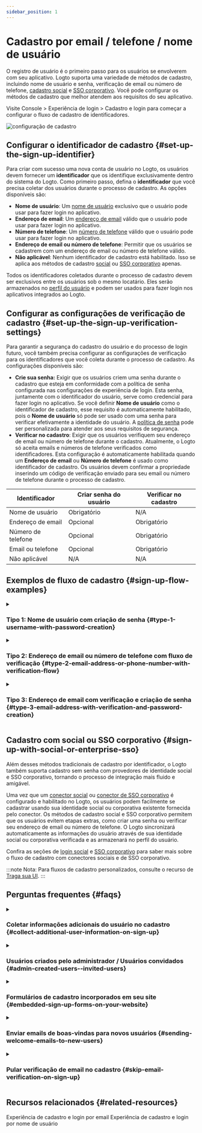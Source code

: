 ```yaml
---
sidebar_position: 1
---
```


# Cadastro por email / telefone / nome de usuário

O registro de usuário é o primeiro passo para os usuários se envolverem com seu aplicativo. Logto suporta uma variedade de métodos de cadastro, incluindo nome de usuário e senha, verificação de email ou número de telefone, [cadastro social](/end-user-flows/sign-up-and-sign-in/social-sign-in) e [SSO corporativo](/end-user-flows/enterprise-sso). Você pode configurar os métodos de cadastro que melhor atendem aos requisitos do seu aplicativo.

Visite <CloudLink to="/sign-in-experience/sign-up-and-sign-in">Console > Experiência de login > Cadastro e login</CloudLink> para começar a configurar o fluxo de cadastro de identificadores.

![configuração de cadastro](./assets/sign-in-experience-sign-up.png)

## Configurar o identificador de cadastro \{#set-up-the-sign-up-identifier}

Para criar com sucesso uma nova conta de usuário no Logto, os usuários devem fornecer um **identificador** que os identifique exclusivamente dentro do sistema do Logto. Como primeiro passo, defina o **identificador** que você precisa coletar dos usuários durante o processo de cadastro. As opções disponíveis são:

- **Nome de usuário**: Um [nome de usuário](/user-management/user-data#username) exclusivo que o usuário pode usar para fazer login no aplicativo.
- **Endereço de email**: Um [endereço de email](/user-management/user-data#primary_email) válido que o usuário pode usar para fazer login no aplicativo.
- **Número de telefone**: Um [número de telefone](/user-management/user-data#primary_phone) válido que o usuário pode usar para fazer login no aplicativo.
- **Endereço de email ou número de telefone**: Permitir que os usuários se cadastrem com um endereço de email ou número de telefone válido.
- **Não aplicável**: Nenhum identificador de cadastro está habilitado. Isso se aplica aos métodos de cadastro [social](/end-user-flows/sign-up-and-sign-in/social-sign-in) ou [SSO corporativo](/end-user-flows/enterprise-sso) apenas.

Todos os identificadores coletados durante o processo de cadastro devem ser exclusivos entre os usuários sob o mesmo locatário. Eles serão armazenados no [perfil do usuário](/user-management/user-data#user-profile) e podem ser usados para fazer login nos aplicativos integrados ao Logto.

## Configurar as configurações de verificação de cadastro \{#set-up-the-sign-up-verification-settings}

Para garantir a segurança do cadastro do usuário e do processo de login futuro, você também precisa configurar as configurações de verificação para os identificadores que você coleta durante o processo de cadastro. As configurações disponíveis são:

- **Crie sua senha:** Exigir que os usuários criem uma senha durante o cadastro que esteja em conformidade com a política de senha configurada nas configurações de experiência de login. Esta senha, juntamente com o identificador do usuário, serve como credencial para fazer login no aplicativo. Se você definir **Nome de usuário** como o identificador de cadastro, esse requisito é automaticamente habilitado, pois o **Nome de usuário** só pode ser usado com uma senha para verificar efetivamente a identidade do usuário. A [política de senha](/end-user-flows/sign-up-and-sign-in/reset-password#set-up-password-policy) pode ser personalizada para atender aos seus requisitos de segurança.
- **Verificar no cadastro**: Exigir que os usuários verifiquem seu endereço de email ou número de telefone durante o cadastro. Atualmente, o Logto só aceita emails e números de telefone verificados como identificadores. Esta configuração é automaticamente habilitada quando um **Endereço de email** ou **Número de telefone** é usado como identificador de cadastro. Os usuários devem confirmar a propriedade inserindo um código de verificação enviado para seu email ou número de telefone durante o processo de cadastro.

| Identificador      | Criar senha do usuário | Verificar no cadastro |
| ------------------ | ---------------------- | --------------------- |
| Nome de usuário    | Obrigatório            | N/A                   |
| Endereço de email  | Opcional               | Obrigatório           |
| Número de telefone | Opcional               | Obrigatório           |
| Email ou telefone  | Opcional               | Obrigatório           |
| Não aplicável      | N/A                    | N/A                   |

## Exemplos de fluxo de cadastro \{#sign-up-flow-examples}

<details>
  <summary>

### Tipo 1: Nome de usuário com criação de senha \{#type-1-username-with-password-creation}

</summary>

Selecione o **Nome de usuário** como o identificador de cadastro. Criar sua senha é forçado a ser habilitado.

![Cadastro com nome de usuário e senha](./assets/sign-up-username-password.png)

</details>

<details>
  <summary>

### Tipo 2: Endereço de email ou número de telefone com fluxo de verificação \{#type-2-email-address-or-phone-number-with-verification-flow}

</summary>

Selecione o **Endereço de email ou número de telefone** como o identificador de cadastro. **Verificar no cadastro** é forçado a ser habilitado.

![Cadastro com email ou telefone com verificação](./assets/sign-up-email-verification.png)

</details>

<details>
  <summary>

### Tipo 3: Endereço de email com verificação e criação de senha \{#type-3-email-address-with-verification-and-password-creation}

</summary>

Selecione o **Endereço de email** como o identificador de cadastro. **Verificar no cadastro** é forçado a ser habilitado. Habilite **Crie sua senha** para exigir que os usuários criem uma senha durante o cadastro. (O mesmo se aplica ao fluxo de cadastro com número de telefone)

![Cadastro com email, verificação e criação de senha](./assets/sign-up-email-password.png)

</details>

## Cadastro com social ou SSO corporativo \{#sign-up-with-social-or-enterprise-sso}

Além desses métodos tradicionais de cadastro por identificador, o Logto também suporta cadastro sem senha com provedores de identidade social e SSO corporativo, tornando o processo de integração mais fluido e amigável.

Uma vez que um [conector social](/connectors/social-connectors) ou [conector de SSO corporativo](/connectors/enterprise-connectors) é configurado e habilitado no Logto, os usuários podem facilmente se cadastrar usando sua identidade social ou corporativa existente fornecida pelo conector. Os métodos de cadastro social e SSO corporativo permitem que os usuários evitem etapas extras, como criar uma senha ou verificar seu endereço de email ou número de telefone. O Logto sincronizará automaticamente as informações do usuário através de sua identidade social ou corporativa verificada e as armazenará no perfil do usuário.

Confira as seções de [login social](/end-user-flows/sign-up-and-sign-in/social-sign-in/) e [SSO corporativo](/end-user-flows/enterprise-sso/) para saber mais sobre o fluxo de cadastro com conectores sociais e de SSO corporativo.

:::note
Nota: Para fluxos de cadastro personalizados, consulte o recurso de [Traga sua UI](/customization/bring-your-ui/).
:::

## Perguntas frequentes \{#faqs}

<details>
  <summary>

### Coletar informações adicionais do usuário no cadastro \{#collect-additional-user-information-on-sign-up}

</summary>
  
Para coletar informações adicionais do perfil do usuário (por exemplo, Nome completo, Data de nascimento, Nome da empresa) durante o cadastro, você tem duas opções:

- **Fluxos de integração auto-hospedados**: Redirecione os usuários para seu próprio fluxo de integração após o cadastro bem-sucedido para coleta de dados personalizável.
- **Traga sua própria UI**: Personalize seu próprio fluxo de cadastro usando nosso recurso de traga sua própria UI com a API de configurações de perfil do usuário (em breve).

</details>

<details>
  <summary>

### Usuários criados pelo administrador / Usuários convidados \{#admin-created-users--invited-users}

</summary>

Saiba como implementar o [fluxo de cadastro apenas por convite.](/end-user-flows/sign-up-and-sign-in/disable-user-registration/#implement-an-invitation-only-sign-up-flow)

</details>

<details>
  <summary>

### Formulários de cadastro incorporados em seu site \{#embedded-sign-up-forms-on-your-website}

</summary>
  
Atualmente, o Logto não suporta API sem interface para login e cadastro. Você pode usar o recurso [Traga sua UI](/customization/bring-your-ui/) para carregar seu próprio formulário de cadastro no Logto ou usar os parâmetros de login para preencher informações do usuário no Logto a partir do seu site. Saiba mais sobre o preenchimento de identificadores de usuário em [Parâmetros de autenticação](/end-user-flows/authentication-parameters/).

</details>

<details>
  <summary>

### Enviar emails de boas-vindas para novos usuários \{#sending-welcome-emails-to-new-users}

</summary>

Assine o evento de webhook `User.Created` para acionar um email de boas-vindas para novos usuários. Saiba mais sobre [eventos de webhook](/developers/webhooks/webhooks-events/#data-mutation-hook-events).

</details>

<details>
  <summary>

### Pular verificação de email no cadastro \{#skip-email-verification-on-sign-up}

</summary>

Atualmente, o Logto só suporta emails e números de telefone verificados como identificadores. O processo de verificação é necessário para garantir a segurança e a propriedade do identificador do usuário.
O suporte para emails ou números de telefone não verificados está em nosso [roteiro](https://logto.productlane.com/roadmap). Fique atento para atualizações!

</details>

## Recursos relacionados \{#related-resources}

<Url href="https://www.youtube.com/watch?v=64rBXpWbScc">
  Experiência de cadastro e login por email
</Url>

<Url href="https://www.youtube.com/watch?v=chQxCJX6e6w">
  Experiência de cadastro e login por nome de usuário
</Url>

